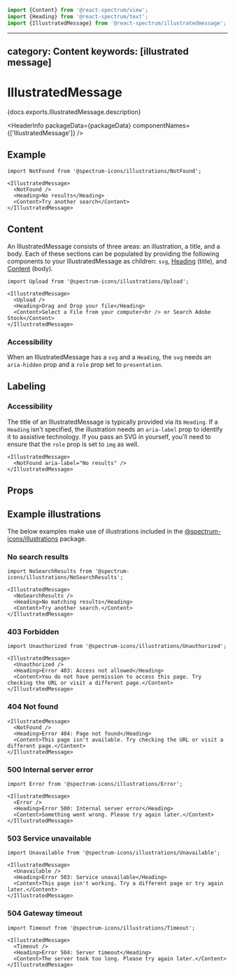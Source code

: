 <!-- Copyright 2020 Adobe. All rights reserved.
This file is licensed to you under the Apache License, Version 2.0 (the "License");
you may not use this file except in compliance with the License. You may obtain a copy
of the License at http://www.apache.org/licenses/LICENSE-2.0
Unless required by applicable law or agreed to in writing, software distributed under
the License is distributed on an "AS IS" BASIS, WITHOUT WARRANTIES OR REPRESENTATIONS
OF ANY KIND, either express or implied. See the License for the specific language
governing permissions and limitations under the License. -->



```jsx import
import {Content} from '@react-spectrum/view';
import {Heading} from '@react-spectrum/text';
import {IllustratedMessage} from '@react-spectrum/illustratedmessage';
```

---
category: Content
keywords: [illustrated message]
---

# IllustratedMessage

<p>{docs.exports.IllustratedMessage.description}</p>

<HeaderInfo packageData={packageData} componentNames={['IllustratedMessage']} />

## Example

```tsx example
import NotFound from '@spectrum-icons/illustrations/NotFound';

<IllustratedMessage>
  <NotFound />
  <Heading>No results</Heading>
  <Content>Try another search</Content>
</IllustratedMessage>
```

## Content

An IllustratedMessage consists of three areas: an illustration, a title, and a body.
Each of these sections can be populated by providing the following components to your IllustratedMessage as children:
`svg`, [Heading](Heading.html) (title), and [Content](Content.html) (body).

```tsx example
import Upload from '@spectrum-icons/illustrations/Upload';

<IllustratedMessage>
  <Upload />
  <Heading>Drag and Drop your file</Heading>
  <Content>Select a File from your computer<br /> or Search Adobe Stock</Content>
</IllustratedMessage>
```

### Accessibility

When an IllustratedMessage has a `svg` and a `Heading`, the `svg` needs an `aria-hidden` prop and a `role` prop set to `presentation`.

## Labeling

### Accessibility

The title of an IllustratedMessage is typically provided via its `Heading`.
If a `Heading` isn't specified, the illustration needs an `aria-label` prop to identify it to assistive technology.
If you pass an SVG in yourself, you'll need to ensure that the `role` prop is set to `img` as well.

```tsx example
<IllustratedMessage>
  <NotFound aria-label="No results" />
</IllustratedMessage>
```

## Props

<PropTable component={docs.exports.IllustratedMessage} links={docs.links} />

## Example illustrations

The below examples make use of illustrations included in the [@spectrum-icons/illustrations](http://npmjs.com/@spectrum-icons/illustrations) package.

### No search results

```tsx example
import NoSearchResults from '@spectrum-icons/illustrations/NoSearchResults';

<IllustratedMessage>
  <NoSearchResults />
  <Heading>No matching results</Heading>
  <Content>Try another search.</Content>
</IllustratedMessage>
```

### 403 Forbidden

```tsx example
import Unauthorized from '@spectrum-icons/illustrations/Unauthorized';

<IllustratedMessage>
  <Unauthorized />
  <Heading>Error 403: Access not allowed</Heading>
  <Content>You do not have permission to access this page. Try checking the URL or visit a different page.</Content>
</IllustratedMessage>
```

### 404 Not found

```tsx example
<IllustratedMessage>
  <NotFound />
  <Heading>Error 404: Page not found</Heading>
  <Content>This page isn't available. Try checking the URL or visit a different page.</Content>
</IllustratedMessage>
```

### 500 Internal server error

```tsx example
import Error from '@spectrum-icons/illustrations/Error';

<IllustratedMessage>
  <Error />
  <Heading>Error 500: Internal server error</Heading>
  <Content>Something went wrong. Please try again later.</Content>
</IllustratedMessage>
```

### 503 Service unavailable

```tsx example
import Unavailable from '@spectrum-icons/illustrations/Unavailable';

<IllustratedMessage>
  <Unavailable />
  <Heading>Error 503: Service unavailable</Heading>
  <Content>This page isn't working. Try a different page or try again later.</Content>
</IllustratedMessage>
```

### 504 Gateway timeout

```tsx example
import Timeout from '@spectrum-icons/illustrations/Timeout';

<IllustratedMessage>
  <Timeout />
  <Heading>Error 504: Server timeout</Heading>
  <Content>The server took too long. Please try again later.</Content>
</IllustratedMessage>
```

